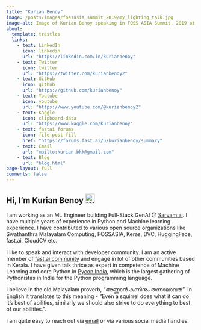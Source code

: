 ```yaml
---
title: "Kurian Benoy"
image: /posts/images/fossasia_summit_2019/my_lighting_talk.jpg
image-alt: Image of Kurian Benoy speaking in FOSS ASIA Summit, 2019 at Singapore.
about:
  template: trestles
  links:
    - text: LinkedIn
      icon: linkedin 
      url: "https://linkedin.com/in/kurianbenoy"
    - text: Twitter
      icon: twitter
      url: "https://twitter.com/kurianbenoy2"
    - text: GitHub
      icon: github
      url: "https://github.com/kurianbenoy"
    - text: Youtube
      icon: youtube
      url: "https://www.youtube.com/@kurianbenoy2"
    - text: Kaggle
      icon: clipboard-data
      url: "https://www.kaggle.com/kurianbenoy"
    - text: fastai forums
      icon: file-post-fill
      href: "https://forums.fast.ai/u/kurianbenoy/summary"
    - text: Email
      url: "mailto:kurian.bkk@gmail.com"
    - text: Blog
      url: "blog.html"
page-layout: full
comments: false
---
```


## Hi, I'm Kurian Benoy <img src="https://media.giphy.com/media/hvRJCLFzcasrR4ia7z/giphy.gif" width="25px" alt="Waving hand to say hello">

I am working as an ML Engineer building Full-Stack GenAI @ [Sarvam.ai](https://www.sarvam.ai/). I have multiple years of experience in Python and Machine learning experience. I have contributed to various open source organizations like Swathanthra Malayalam Computing, FOSSASIA, Keras, DVC, HuggingFace, fast.ai, CloudCV etc.

I like to speak and interact with developer community. I am an active member of [fast.ai community](https://forums.fast.ai/u/kurianbenoy/summary) and engage
in lot of other communities based in Kerala. I have given talk thrice as expert in competence of Machine Learning and core Python
in [Pycon India](https://in.pycon.org), which is the largest gathering of Pythonistas in India for the Python programming language.

I believe in the old Malayalam proverb, "അണ്ണാൻ കുന്നിനും തന്നാലാവത്". In English it translates to this meaning - "Even a squirrel does what it can do it's best of abilities, similarly we should also strive to do everything to best of our abilities.".

I am quite easy to reach out via [email](mailto:kurian.bkk@gmail.com) or via various social media handles.

